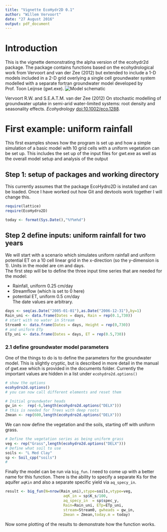 ```yaml
---
title: "Vignette EcoHydr2D 0.1"
author: "Willem Vervoort"
date: "27 August 2016"
output: pdf_document
---
```


# Introduction
This is the vignette demonstrating the alpha version of the ecohydr2d package. The package contains functions based on the ecohydrological work from Vervoort and van der Zee (2012) but extended to include a 1-D models included in a 2-D grid overlying a single cell groundwater system modelled with a separate fortran groundwater model developed by Prof. Toon Leijnse (gwt.exe). 
![Model schematic](modelschematic.jpg)

Vervoort R.W. and S.E.A.T.M. van der Zee (2012) On stochastic modelling of groundwater uptake in semi-arid water-limited systems: root density and seasonality effects. _Ecohydrology_ [doi:10.1002/eco.1288](doi:10.1002/eco.1288).  

# First example: uniform rainfall
This first examples shows how the program is set up and how a simple simulation of a basic model with 10 grid cells with a uniform vegetation can be set up. This includes the set up of the input files for gwt.exe as well as the overall model setup and analysis of the output

## Step 1: setup of packages and working directory  
This currently assumes that the package EcoHydro2D is installed and can be loaded. Once I have worked out how Git and devtools work together I will change this.  
```r
require(lattice)
require(EcoHydro2D)

today <- format(Sys.Date(),"%Y%m%d")
```

## Step 2 define inputs: uniform rainfall for two years  
We will start with a scenario which simulates uniform rainfall and uniform potential ET on a 10 cell linear grid in the x-direction (so the y-dimension is 1). Units in the model are cm and days.  
The first step will be to define the three input time series that are needed for the model:

* Rainfall, uniform 0.25 cm/day
* Streamflow (which is set to 0 here)
* potential ET, uniform 0.5 cm/day  
The date values are arbitrary.   

```r
days <- seq(as.Date("2005-01-01"),as.Date("2006-12-31"),by=1)
Rain_uni <- data.frame(Dates = days, Rain = rep(0.1,730))
# start with no water in Stream
Stream0 <- data.frame(Dates = days, Height = rep(0,730))
# and uniform ETp
ETp_uni <- data.frame(Dates = days, ET = rep(0.5,730))
```

### 2.1 define groundwater model parameters
One of the things to do is to define the parameters for the groundwater model. This is slightly cryptic, but is described in more detail in the manual of gwt.exe which is provided in the documents folder. Currently the important values are hidden in a list under `ecohydro2d.options()`


```r
# show the options
ecohydro2d.options()
# you can now call different elements and reset them

# Initial groundwater heads
gw_in <-  rep(-6,length(ecohydro2d.options("DELX")))
# this is needed for Trees with deep roots
Zmean <- rep(600,length(ecohydro2d.options("DELX"))) 
```

We can now define the vegetation and the soils, starting off with uniform grass.

```r
# Define the vegetation series as being uniform grass
veg <- rep("Grass",length(ecohydro2d.options("DELX")))
# Define what soil to use
soils <- "L Med Clay"
sp <- Soil_cpp("soils")
#
```

Finally the model can be run via `big_fun`. I need to come up with a better name for this function. There is the ability to specify a separate Ks for the aquifer `aqKin` and also a separate specific yield via `aq_specy_in`.   
```r
result <- big_fun(N=nrow(Rain_uni),stype=soils,vtype=veg, 
                          aqK_in = sp$K_s/100,  
                          aq_specy_in  = sp$spec_y,
                          Rain=Rain_uni, ETp=ETp_uni,
                          stream=Stream0, gwheads = gw_in, 
                          Zmean = Zmean,today.m = today)
```
  
Now some plotting of the results to demonstrate how the function works.

